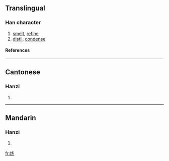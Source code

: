 {{see|煉|鍊}}

==Translingual==
===Han character===
{{Han char|rn=86|rad=火|as=05|sn=9|four=|canj=火大女金 (FKVC)}}
# [[smelt]], [[refine]]
# [[distil]], [[condense]]
====References====
{{Han ref|kx=0669.101|hdz=32195.050|uh=70BC|ud=28860}}

----
==Cantonese==
===Hanzi===
{{yue-hanzi|jyut=|y=lin6}}
# {{defn|Cantonese}}

----
==Mandarin==
===Hanzi===
{{cmn-hanzi|tra=煉|pin=[[liàn]] ([[lian4]])|wg=lien<sup>4</sup>}}
# {{defn|Mandarin}}

[[fr:炼]]